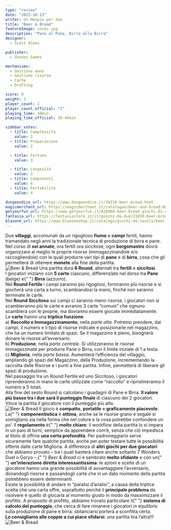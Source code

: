 ```yaml
---
type: "review"
date: "2023-10-13"
writer: Un Meeple per due
title: "Beer & Bread"
featureImage: cover.jpg
description: "Pane al Pane, Birra alla Birra"
designer:
  - Scott Almes

publisher:
  - Ghenos Games

mechanisms:
  - Gestione mano
  - Gestione risorse
  - Carte
  - Drafting

score: 8
weight: 3
player_count: 2
player_count_official: "2"
playing_time: 30min
playing_time_official: 30-45min

sidebar_votes:
  - title: Complessità
    value: 2
  - title: Preparazione
    value: 2

  - title: Fortuna
    value: 3

  - title: Longevità
    value: 3
  - title: Componenti
    value: 4
  - title: Portabilità
    value: 4

dungeondice_url: https://www.dungeondice.it/30310-beer-bread.html
magicmerchant_url: https://magicmerchant.it/catalogue/beer-and-bread-66442/
getyourfun_url: https://www.getyourfun.it/018900-beer-bread-giochi-di-carte.html
fantasia_url: https://fantasiastore.it/it/giochi-da-due/21039-beer-bread-ita.html
blasone_url: https://www.blasoneshop.it/catalogo/giochi-da-tavolo/beer-bread-42-3418
---
```


<Setting>
  Due <strong>villaggi</strong>, accomunati da un rigoglioso <strong>fiume</strong> e <strong>campi</strong> fertili, hanno tramandato negli anni la tradizionale tecnica di produzione di birra e pane. Nel corso di <strong>sei annate</strong>, ora fertili ora siccitose, ogni <strong>borgomastro</strong> dovrà organizzare al meglio le proprie risorse (immagazzinandole e/o raccogliendole) con le quali produrre vari tipi di <strong>pane</strong> e di <strong>birra</strong>, cosa che gli permetterà di ottenere <strong>monete</strong> alla fine della partita.<br />

</Setting>

<img src="./game1.jpg" alt="Beer & Bread" />

<Rules>
  Una partita dura <strong>6 Round</strong>, alternati tra <strong>fertili</strong> e <strong>siccitosi</strong>.<br />I
  giocatori iniziano con <strong>5 carte</strong> ciascuno, differenziate nel dorso tra <strong>Pane</strong> (beige) e{" "}
  <strong>Birra</strong> (azzurro).
  <br />
  Nel <strong>Round Fertile</strong> i campi saranno più rigogliosi, forniranno più risorse e si giocherà una carta a
  turno, scambiandosi la mano, finché non saranno terminate le carte.
  <br />
  Nel <strong>Round Siccitoso</strong> sui campi ci saranno meno risorse, i giocatori non si scambieranno più le carte e
  avranno 3 carte “comuni” che ognuno scambierà con le proprie, ma dovranno essere giocate immediatamente.
  <br />
  Le <strong>carte</strong> hanno una <strong>triplice funzione</strong>:<br />
  a) <strong>Raccolto e Immagazzinamento</strong>, nella <em>parte alta</em>. Potremo prendere, dai campi, il numero e il
  tipo di risorse indicate e posizionarle nel magazzino, che ha un numero limitato di spazi. Se il magazzino è pieno, bisognerà
  donare le risorse all’avversario.
  <br />
  b) <strong>Produzione</strong>, nella <em>parte centrale</em>. Si utilizzeranno le risorse immagazzinate per produrre Pane
  o Birra, con il limite iniziale di 1 a testa.
  <br />
  c) <strong>Miglioria</strong>, nella <em>parte bassa</em>. Aumenterà l’efficienza del villaggio, ampliando gli spazi del
  Magazzino, della Produzione, incrementando la raccolta delle Risorse e i punti a fine partita. Infine, permetterà di liberare
  gli spazi di produzione.
  <br />
  Nel passaggio tra un Round Fertile ed uno Siccitoso, i giocatori riprenderanno in mano le carte utilizzate come “raccolto”
  e ripristineranno il numero a 5 totali.
  <br />
  Alla fine del sesto Round si calcolano i guadagni di Pane e Birra. <strong>
    Il valore più basso tra i due sarà il punteggio finale
  </strong> di ciascuno dei 2 giocatori. Vince la partita il giocatore con il punteggio più alto.
  <br />
</Rules>

<img src="./game2.jpg" alt="Beer & Bread" />

<Feedback>
  Il gioco è <strong>compatto</strong>, <strong>portatile</strong> e <strong>graficamente piacevole</strong>. La{" "}
  <strong>componentistica</strong> è <strong>ottima</strong>, anche se le risorse grano e segale si somigliano sia nella
  forma che nel colore e la cosa potrebbe confondere un po’. Il <strong>regolamento</strong> è{" "}
  <strong>molto chiaro</strong>: il workflow della partita lo si impara in un paio di turni, semplice da apprendere
  com’è, senza che ciò impedisca al titolo di offrire <strong>una certa profondità</strong>. Per padroneggiarlo serve
  sicuramente fare qualche partita, anche per poter testare tutte le possibilità offerte dalle carte Miglioria. A
  differenza di <strong>altri giochi per due giocatori</strong> che abbiamo provato – tra i quali basterà citare anche
  soltanto <Link to="/reviews/7wonders-duel/">7 Wonders Duel</Link> o <Link to="/reviews/goryo">Goryo</Link> –,{" "}
  <em>Beer &amp; Bread</em> ci è sembrato <strong>molto sfidante</strong> e con un{" "}
  <strong>un’interazione diretta interessantissima</strong>: le azioni e scelte di un giocatore hanno una grande
  possibilità di avvantaggiare l’avversario, donandogli risorse e passandogli carte che in un dato momento della partita
  potrebbero essere determinanti.
  <br />
  Esiste la possibilità di andare in “paralisi d’analisi”, a causa della triplice scelta che una carta offre,
  soprattutto perché il <strong>principale problema</strong> da risolvere è quello di giocarla al momento giusto in modo
  da massimizzare il profitto. A proposito di profitto, abbiamo trovato particolare il{" "}
  <strong>sistema di calcolo del punteggio</strong>, che cerca di fare rimanere i giocatori in equilibrio sulla
  produzione di pane e birra: sbilanciarsi porterà a sconfitta certa.
  <br />
  <strong>Lo consigliamo alle coppie a cui piace sfidarsi</strong>: una partita tira l’altra!!!
  <br />
</Feedback>

<img src="./game3.jpg" alt="Beer & Bread" />
